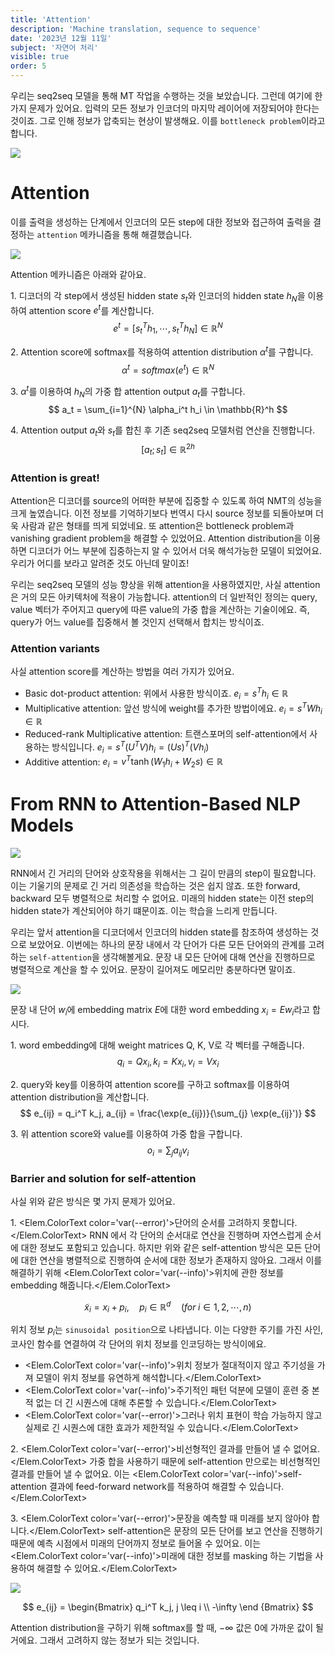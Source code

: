 ```yaml
---
title: 'Attention'
description: 'Machine translation, sequence to sequence'
date: '2023년 12월 11일'
subject: '자연어 처리'
visible: true
order: 5
---
```



우리는 seq2seq 모델을 통해 MT 작업을 수행하는 것을 보았습니다.
그런데 여기에 한 가지 문제가 있어요.
입력의 모든 정보가 인코더의 마지막 레이어에 저장되어야 한다는 것이죠.
그로 인해 정보가 압축되는 현상이 발생해요.
이를 `bottleneck problem`이라고 합니다.

![](00.png)

# Attention

이를 출력을 생성하는 단계에서 인코더의 모든 step에 대한 정보와 접근하여 출력을 결정하는 `attention` 메카니즘을 통해 해결했습니다.

![](01.png)

Attention 메카니즘은 아래와 같아요.

1\. 디코더의 각 step에서 생성된 hidden state $s_t$와 인코더의 hidden state $h_N$을 이용하여 attention score $e^t$를 계산합니다.  
$$
e^t = [s_t^T h_1, \cdots, s_t^T h_N] \in \mathbb{R}^N
$$

2\. Attention score에 softmax를 적용하여 attention distribution $\alpha^t$를 구합니다.
$$
\alpha^t = softmax(e^t) \in \mathbb{R}^N
$$

3\. $\alpha^t$를 이용하여 $h_N$의 가중 합 attention output $a_t$를 구합니다.
$$
a_t = \sum_{i=1}^{N} \alpha_i^t h_i \in \mathbb{R}^h
$$

4\. Attention output $a_t$와 $s_t$를 합친 후 기존 seq2seq 모델처럼 연산을 진행합니다.
$$
[a_t; s_t] \in \mathbb{R}^{2h}
$$

### Attention is great!

Attention은 디코더를 source의 어떠한 부분에 집중할 수 있도록 하여 NMT의 성능을 크게 높였습니다.
이전 정보를 기억하기보다 번역시 다시 source 정보를 되돌아보며 더욱 사람과 같은 형태를 띄게 되었네요.
또 attention은 bottleneck problem과 vanishing gradient problem을 해결할 수 있었어요.
Attention distribution을 이용하면 디코더가 어느 부분에 집중하는지 알 수 있어서 더욱 해석가능한 모델이 되었어요.
우리가 어디를 보라고 알려준 것도 아닌데 말이죠!

우리는 seq2seq 모델의 성능 향상을 위해 attention을 사용하였지만, 사실 attention은 거의 모든 아키텍처에 적용이 가능합니다.
attention의 더 일반적인 정의는 query, value 벡터가 주어지고 query에 따른 value의 가중 합을 계산하는 기술이에요.
즉, query가 어느 value를 집중해서 볼 것인지 선택해서 합치는 방식이죠.

### Attention variants

사실 attention score를 계산하는 방법을 여러 가지가 있어요.
* Basic dot-product attention: 위에서 사용한 방식이죠. $e_i = s^T h_i \in  \mathbb{R}$
* Multiplicative attention: 앞선 방식에 weight를 추가한 방법이에요. $e_i = s^T W h_i \in  \mathbb{R}$
* Reduced-rank Multiplicative attention: 트랜스포머의 self-attention에서 사용하는 방식입니다. $e_i = s^T(U^T V)h_i = (Us)^T(Vh_i)$
* Additive attention: $e_i = v^T \tanh (W_1 h_i + W_2 s) \in \mathbb{R}$

# From RNN to Attention-Based NLP Models

![](02.png)

RNN에서 긴 거리의 단어와 상호작용을 위해서는 그 길이 만큼의 step이 필요합니다.
이는 기울기의 문제로 긴 거리 의존성을 학습하는 것은 쉽지 않죠.
또한 forward, backward 모두 병렬적으로 처리할 수 없어요.
미래의 hidden state는 이전 step의 hidden state가 계산되어야 하기 떄문이죠.
이는 학습을 느리게 만듭니다.

우리는 앞서 attention을 디코더에서 인코더의 hidden state를 참조하여 생성하는 것으로 보았어요.
이번에는 하나의 문장 내에서 각 단어가 다른 모든 단어와의 관계를 고려하는 `self-attention`을 생각해볼게요.
문장 내 모든 단어에 대해 연산을 진행하므로 병렬적으로 계산을 할 수 있어요.
문장이 길어져도 메모리만 충분하다면 말이죠.

![](03.png)

문장 내 단어 $w_i$에 embedding matrix $E$에 대한 word embedding $x_i = E w_i$라고 합시다.

1\. word embedding에 대해 weight matrices Q, K, V로 각 벡터를 구해줍니다.
$$
q_i = Q x_i, k_i = K x_i, v_i = V x_i
$$

2\. query와 key를 이용하여 attention score를 구하고 softmax를 이용하여 attention distribution을 계산합니다.
$$
e_{ij} = q_i^T k_j, a_{ij} = \frac{\exp(e_{ij})}{\sum_{j} \exp(e_{ij}')}
$$

3\. 위 attention score와 value를 이용하여 가중 합을 구합니다.
$$
o_i = \sum_{j} a_{ij} v_i
$$


### Barrier and solution for self-attention

사실 위와 같은 방식은 몇 가지 문제가 있어요.

1\. <Elem.ColorText color='var(--error)'>단어의 순서를 고려하지 못합니다.</Elem.ColorText>
RNN 에서 각 단어의 순서대로 연산을 진행하며 자연스럽게 순서에 대한 정보도 포함되고 있습니다.
하지만 위와 같은 self-attention 방식은 모든 단어에 대한 연산을 병렬적으로 진행하여 순서에 대한 정보가 존재하지 않아요.
그래서 이를 해결하기 위해 <Elem.ColorText color='var(--info)'>위치에 관한 정보를 embedding 해줍니다.</Elem.ColorText>

$$
\widetilde{x}_i = x_i + p_i, \quad p_i \in \mathbb{R}^d \quad (for \; i \in {1,2,\cdots,n})
$$

위치 정보 $p_i$는 `sinusoidal position`으로 나타냅니다.
이는 다양한 주기를 가진 사인, 코사인 함수를 연결하여 각 단어의 위치 정보를 인코딩하는 방식이에요.

* <Elem.ColorText color='var(--info)'>위치 정보가 절대적이지 않고 주기성을 가져 모델이 위치 정보를 유연하게 해석합니다.</Elem.ColorText>
* <Elem.ColorText color='var(--info)'>주기적인 패턴 덕분에 모델이 훈련 중 본 적 없는 더 긴 시퀀스에 대해 추론할 수 있습니다.</Elem.ColorText>
* <Elem.ColorText color='var(--error)'>그러나 위치 표현이 학습 가능하지 않고 실제로 긴 시퀀스에 대한 효과가 제한적일 수 있습니다.</Elem.ColorText>

2\. <Elem.ColorText color='var(--error)'>비선형적인 결과를 만들어 낼 수 없어요.</Elem.ColorText>
가중 합을 사용하기 때문에 self-attention 만으로는 비선형적인 결과를 만들어 낼 수 없어요.
이는 <Elem.ColorText color='var(--info)'>self-attention 결과에 feed-forward network를 적용하여 해결할 수 있습니다.</Elem.ColorText>

3\. <Elem.ColorText color='var(--error)'>문장을 예측할 때 미래를 보지 않아야 합니다.</Elem.ColorText>
self-attention은 문장의 모든 단어를 보고 연산을 진행하기 때문에 예측 시점에서 미래의 단어까지 정보로 들어올 수 있어요.
이는 <Elem.ColorText color='var(--info)'>미래에 대한 정보를 masking 하는 기법을 사용하여 해결할 수 있어요.</Elem.ColorText>

![](04.png)

$$
e_{ij} = \begin{Bmatrix} q_i^T k_j, j \leq i \\ -\infty \end {Bmatrix}
$$

Attention distribution을 구하기 위해 softmax를 할 때, $- \infty$ 값은 0에 가까운 값이 될 거에요.
그래서 고려하지 않는 정보가 되는 것입니다. 
